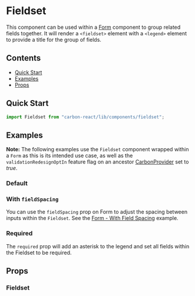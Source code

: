 

<Meta of={FieldsetStories} />

# Fieldset

This component can be used within a [Form](../?path=/docs/form--docs) component to group related fields together. 
It will render a `<fieldset>` element with a `<legend>` element to provide a title for the group of fields.

## Contents

- [Quick Start](#quick-start)
- [Examples](#examples)
- [Props](#props)

## Quick Start

```javascript
import Fieldset from "carbon-react/lib/components/fieldset";
```

## Examples

**Note:** The following examples use the `Fieldset` component wrapped within a `Form` as this is its intended use case, as well as the `validationRedesignOptIn` 
feature flag on an ancestor [CarbonProvider](../?path=/docs/carbon-provider--docs) set to *true*.

### Default

<Canvas of={FieldsetStories.Default} />

### With `fieldSpacing`

You can use the `fieldSpacing` prop on Form to adjust the spacing between inputs within the `Fieldset`. See the [Form - With Field Spacing](../?path=/docs/form--docs#field-spacing) example.

<Canvas of={FieldsetStories.InFormFieldSpacing} />

### Required

The `required` prop will add an asterisk to the legend and set all fields within the Fieldset to be required.

<Canvas of={FieldsetStories.Required} />

## Props

### Fieldset

<ArgTypes of={FieldsetStories} />
